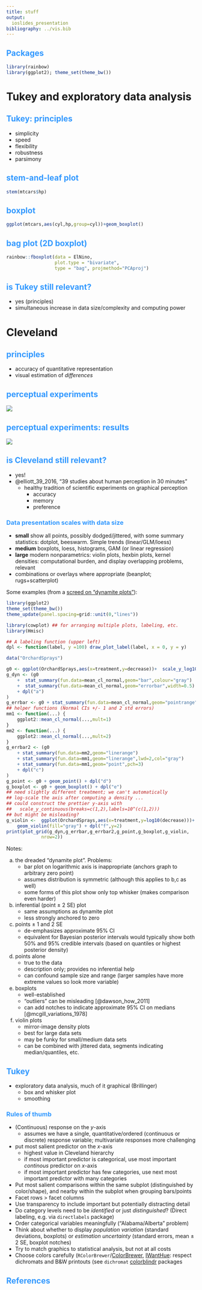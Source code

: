 ```yaml
---
title: stuff
output:
  ioslides_presentation
bibliography: ../vis.bib
---
```


<!-- 
apa.csl is a slightly hacked version of APA 
  (modified for "et al" after 2 authors in text)
-->
<!-- .refs is style for reference page (small text) -->
<style>
.refs {
   font-size: 16px;
}
h2 { 
 color: #3399ff;		
}
h3 { 
 color: #3399ff;		
}
.title-slide {
   background-color: #55bbff;
}
</style>
<!--    content: url(https://i.creativecommons.org/l/by-sa/4.0/88x31.png)
>
<!-- Limit image width and height -->
<style type="text/css">
img {     
  max-height: 560px;     
  max-width: 800px; 
}
</style>

## Packages

```r
library(rainbow)
library(ggplot2); theme_set(theme_bw())
```

# Tukey and exploratory data analysis

## Tukey: principles

- simplicity
- speed
- flexibility
- robustness
- parsimony

## stem-and-leaf plot

```r
stem(mtcars$hp)
```

## boxplot

```r
ggplot(mtcars,aes(cyl,hp,group=cyl))+geom_boxplot()
```


## bag plot (2D boxplot)

```r
rainbow::fboxplot(data = ElNino,
                  plot.type = "bivariate",
                  type = "bag", projmethod="PCAproj")
```

## is Tukey still relevant?

- yes (principles)
- simultaneous increase in data size/complexity and computing power

# Cleveland

## principles

- accuracy of quantitative representation
- visual estimation of *differences*

## perceptual experiments

![](pix/ClevelandMcGill_fig3.png)

## perceptual experiments: results

![](pix/ClevelandMcGill_fig16.png)

## is Cleveland still relevant?

- yes!
- @elliott_39_2016, "39 studies about human perception in 30 minutes"
    - healthy tradition of scientific experiments on graphical perception
	     - accuracy
		 - memory
		 - preference

### Data presentation scales with data size

* **small** show all points, possibly dodged/jittered, with some summary statistics: dotplot, beeswarm. Simple trends (linear/GLM/loess)
* **medium** boxplots, loess, histograms, GAM (or linear regression)
* **large** modern nonparametrics: violin plots, hexbin plots, kernel densities: computational burden, and display overlapping problems, relevant
* combinations or overlays where appropriate (beanplot; rugs+scatterplot)

Some examples (from a [screed on "dynamite plots"](http://emdbolker.wikidot.com/blog:dynamite)):

```r
library(ggplot2)
theme_set(theme_bw())
theme_update(panel.spacing=grid::unit(0,"lines"))

library(cowplot) ## for arranging multiple plots, labeling, etc.
library(Hmisc)

## A labeling function (upper left)
dpl <- function(label, y =100) draw_plot_label(label, x = 0, y = y)

data("OrchardSprays")

g0 <- ggplot(OrchardSprays,aes(x=treatment,y=decrease))+  scale_y_log10()
g_dyn <- (g0
    +  stat_summary(fun.data=mean_cl_normal,geom="bar",colour="gray")
    +  stat_summary(fun.data=mean_cl_normal,geom="errorbar",width=0.5)
    + dpl("a")
)
g_errbar <- g0 + stat_summary(fun.data=mean_cl_normal,geom="pointrange") + dpl("b")
## helper functions (Normal CIs +/- 1 and 2 std errors) 
mm1 <- function(...) {
    ggplot2::mean_cl_normal(...,mult=1)
}
mm2 <- function(...) {
    ggplot2::mean_cl_normal(...,mult=2)
}
g_errbar2 <- (g0
    + stat_summary(fun.data=mm2,geom="linerange")
    + stat_summary(fun.data=mm1,geom="linerange",lwd=2,col="gray")
    + stat_summary(fun.data=mm1,geom="point",pch=3)
    + dpl("c")
) 
g_point <- g0 + geom_point() + dpl("d")
g_boxplot <- g0 + geom_boxplot() + dpl("e")
## need slightly different treatment; we can't automatically
## log-scale the axis after computing a density ...
## could construct the prettier y-axis with
##   scale_y_continuous(breaks=c(1,2),labels=10^(c(1,2)))
## but might be misleading?
g_violin <-  ggplot(OrchardSprays,aes(x=treatment,y=log10(decrease)))+
    geom_violin(fill="gray") + dpl("f",y=2)
print(plot_grid(g_dyn,g_errbar,g_errbar2,g_point,g_boxplot,g_violin,
             nrow=2))
```

Notes:

a. the dreaded "dynamite plot". Problems:
    * bar plot on logarithmic axis is inappropriate (anchors graph to arbitrary zero point)
	* assumes distribution is symmetric (although this applies to b,c as well)
	* some forms of this plot show only top whisker (makes comparison even harder)
b. inferential (point $\pm$ 2 SE) plot
    * same assumptions as dynamite plot
	* less strongly anchored to zero
c. points $\pm$ 1 and 2 SE
    * de-emphasizes approximate 95% CI
	* equivalent for Bayesian posterior intervals would typically show both 50% and 95% credible intervals (based on quantiles or highest posterior density)
d. points alone
    * true to the data
	* description only; provides no inferential help
	* can confound sample size and range (larger samples have more extreme values so look more variable)
e. boxplots
    * well-established
	* "outliers" can be misleading [@dawson_how_2011]
	* can add notches to indicate approximate 95% CI on medians [@mcgill_variations_1978]
f. violin plots
    * mirror-image density plots
	* best for large data sets
    * may be funky for small/medium data sets
	* can be combined with jittered data, segments indicating median/quantiles, etc.

## Tukey

- exploratory data analysis, much of it graphical (Brillinger)
    - box and whisker plot
	- smoothing


### Rules of thumb

* (Continuous) response on the $y$-axis
     * assumes we have a single, quantitative/ordered (continuous or discrete) response variable; multivariate responses more challenging
* put most salient predictor on the $x$-axis
     * highest value in Cleveland hierarchy
	 * if most important predictor is categorical, use most important *continous* predictor on $x$-axis
	 * if most important predictor has few categories, use next most important predictor with many categories
* Put most salient comparisons within the same subplot (distinguished by color/shape), and nearby within the subplot when grouping bars/points
* Facet rows > facet columns
* Use transparency to include important but potentially distracting detail
* Do category levels need to be *identified* or just *distinguished*? (Direct labeling, e.g. via `directlabels` package)
* Order categorical variables meaningfully ("Alabama/Alberta" problem)
* Think about whether to display *population variation* (standard deviations, boxplots) or *estimation uncertainty* (standard errors, mean $\pm$ 2 SE, boxplot notches)
* Try to match graphics to statistical analysis, but not at all costs
* Choose colors carefully (`RColorBrewer`/[ColorBrewer](http://colorbrewer2.org/), [IWantHue](http://tools.medialab.sciences-po.fr/iwanthue/): respect dichromats and B&W printouts (see `dichromat` [colorblindr](https://github.com/clauswilke/colorblindr) packages

## References
